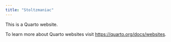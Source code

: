 ```yaml
---
title: "Stoltzmaniac"
---
```


This is a Quarto website.

To learn more about Quarto websites visit <https://quarto.org/docs/websites>.
